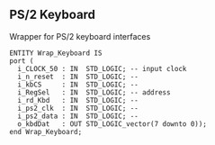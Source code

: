 == PS/2 Keyboard ==

Wrapper for PS/2 keyboard interfaces
<pre>
ENTITY Wrap_Keyboard IS
port (
  i_CLOCK_50 : IN  STD_LOGIC; -- input clock
  i_n_reset  : IN  STD_LOGIC; -- 
  i_kbCS     : IN  STD_LOGIC; -- 
  i_RegSel   : IN  STD_LOGIC; -- address
  i_rd_Kbd   : IN  STD_LOGIC; --
  i_ps2_clk  : IN  STD_LOGIC; --
  i_ps2_data : IN  STD_LOGIC; --
  o_kbdDat   : OUT STD_LOGIC_vector(7 downto 0));
end Wrap_Keyboard;
</pre>
